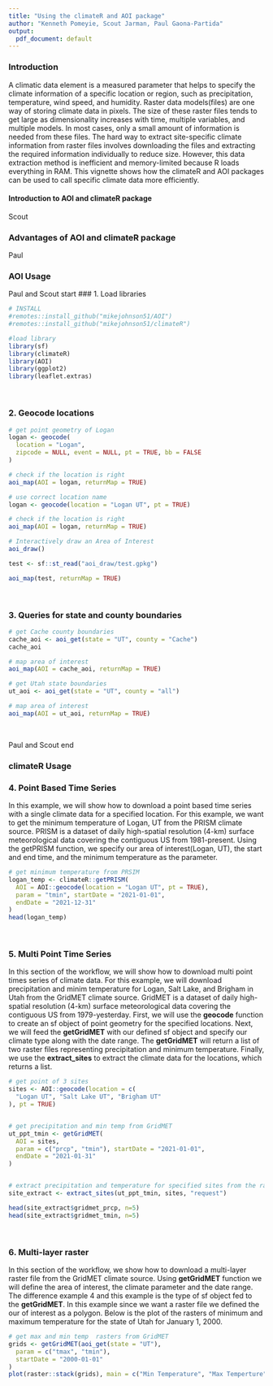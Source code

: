 ```yaml
---
title: "Using the climateR and AOI package"
author: "Kenneth Pomeyie, Scout Jarman, Paul Gaona-Partida"
output:
  pdf_document: default
---
```


### Introduction
A climatic data element is a measured parameter that helps to specify the climate information of a specific location or region, such as precipitation, temperature, wind speed, and humidity. Raster data models(files) are one way of storing climate data in pixels. The size of these raster files tends to get large as dimensionality increases with time, multiple variables, and multiple models. In most cases, only a small amount of information is needed from these files. The hard way to extract site-specific climate information from raster files involves downloading the files and extracting the required information individually to reduce size. However, this data extraction method is inefficient and memory-limited because R loads everything in RAM. This vignette shows how the climateR and AOI packages can be used to call specific climate data more efficiently.

#### Introduction to AOI and climateR package
Scout


### Advantages of  AOI and climateR package
Paul

### AOI Usage
 Paul and Scout start
### 1. Load libraries
```r
# INSTALL
#remotes::install_github("mikejohnson51/AOI")
#remotes::install_github("mikejohnson51/climateR")

#load library
library(sf)
library(climateR)
library(AOI)
library(ggplot2)
library(leaflet.extras)
```

<br>


### 2. Geocode locations 
```r
# get point geometry of Logan
logan <- geocode(
  location = "Logan",
  zipcode = NULL, event = NULL, pt = TRUE, bb = FALSE
)
```


```r
# check if the location is right
aoi_map(AOI = logan, returnMap = TRUE)
```


```r
# use correct location name
logan <- geocode(location = "Logan UT", pt = TRUE)
```


```r
# check if the location is right
aoi_map(AOI = logan, returnMap = TRUE)
```


```r
# Interactively draw an Area of Interest
aoi_draw()

test <- sf::st_read("aoi_draw/test.gpkg")

aoi_map(test, returnMap = TRUE)

```


<br>

### 3. Queries for state and county boundaries
```r
# get Cache county boundaries
cache_aoi <- aoi_get(state = "UT", county = "Cache")
cache_aoi
```


```r
# map area of interest
aoi_map(AOI = cache_aoi, returnMap = TRUE)
```

```r
# get Utah state boundaries
ut_aoi <- aoi_get(state = "UT", county = "all")
```


```r
# map area of interest
aoi_map(AOI = ut_aoi, returnMap = TRUE)
```

<br>

Paul and Scout end

### climateR Usage
### 4. Point Based Time Series 
In this example, we will show how to download a point based time series with a single climate data for a specified location. For this example, we want to get the minimum temperature of Logan, UT from the PRISM climate source. PRISM is a dataset of daily high-spatial resolution (4-km) surface meteorological data covering the contiguous US from 1981-present. Using the getPRISM function, we specify our area of interest(Logan, UT), the start and end time, and the minimum temperature as the parameter. 
```r
# get minimum temperature from PRSIM
logan_temp <- climateR::getPRISM(
  AOI = AOI::geocode(location = "Logan UT", pt = TRUE),
  param = "tmin", startDate = "2021-01-01",
  endDate = "2021-12-31"
)
head(logan_temp)
```




<br>

### 5. Multi Point Time Series 
In this section of the workflow, we will show how to download multi point times series of climate data. 
For this example, we will download precipitation and minim temperature for Logan, Salt Lake, and Brigham in Utah from the GridMET climate source. GridMET is a dataset of daily high-spatial resolution (4-km) surface meteorological data covering the contiguous US from 1979-yesterday. First, we will use the **geocode** function to create an sf object of point geometry for the specified locations. Next, we will feed the **getGridMET** with our defined sf object and specify our climate type along with the date range. The **getGridMET** will return a list of two raster files representing precipitation and minimum temperature. Finally, we use the **extract_sites** to extract the climate data for the locations, which returns a list.
```r
# get point of 3 sites
sites <- AOI::geocode(location = c(
  "Logan UT", "Salt Lake UT", "Brigham UT"
), pt = TRUE)


# get precipitation and min temp from GridMET
ut_ppt_tmin <- getGridMET(
  AOI = sites,
  param = c("prcp", "tmin"), startDate = "2021-01-01",
  endDate = "2021-01-31"
)


# extract precipitation and temperature for specified sites from the raster stack
site_extract <- extract_sites(ut_ppt_tmin, sites, "request")

head(site_extract$gridmet_prcp, n=5)
head(site_extract$gridmet_tmin, n=5)
```


<br>

### 6. Multi-layer raster 
In this section of the workflow, we show how to download a multi-layer raster file from the GridMET climate source. Using **getGridMET** function we will define the area of interest, the climate parameter and the date range. The difference example 4 and this example is the type of sf object fed to the **getGridMET**. In this example since we want a raster file we defined the our of interest as a polygon. Below is the plot of the rasters of minimum and maximum temperature for the state of Utah for January 1, 2000. 
```r
# get max and min temp  rasters from GridMET
grids <- getGridMET(aoi_get(state = "UT"),
  param = c("tmax", "tmin"),
  startDate = "2000-01-01"
)
plot(raster::stack(grids), main = c("Min Temperature", "Max Temperture"))
```



